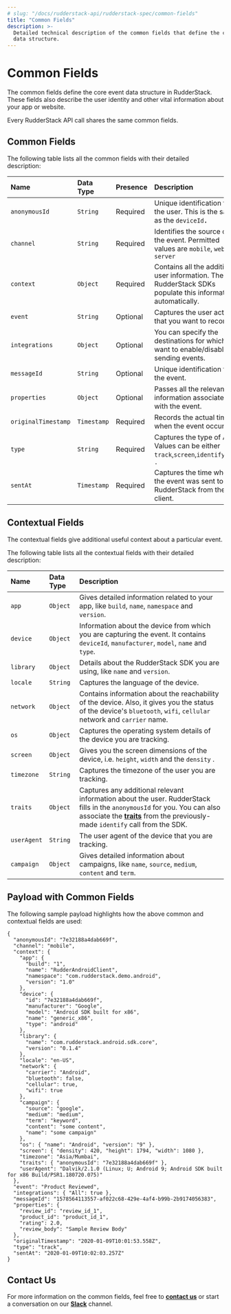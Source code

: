 ```yaml
---
# slug: "/docs/rudderstack-api/rudderstack-spec/common-fields"
title: "Common Fields"
description: >-
  Detailed technical description of the common fields that define the core event
  data structure.
---
```


# Common Fields

The common fields define the core event data structure in RudderStack. These fields also describe the user identity and other vital information about your app or website.

<div class="successBlock">

  Every RudderStack API call shares the same common fields.
</div>

## Common Fields

The following table lists all the common fields with their detailed description:

| Name                | Data Type   | Presence | Description                                                                                                 |
| :------------------ | :---------- | :------- | :---------------------------------------------------------------------------------------------------------- |
| `anonymousId`       | `String`    | Required | Unique identification for the user. This is the same as the `deviceId`**`.`**                               |
| `channel`           | `String`    | Required | Identifies the source of the event. Permitted values are `mobile`, `web`, `server`                          |
| `context`           | `Object`    | Required | Contains all the additional user information. The RudderStack SDKs populate this information automatically. |
| `event`             | `String`    | Optional | Captures the user action that you want to record.                                                           |
| `integrations`      | `Object`    | Optional | You can specify the destinations for which you want to enable/disable sending events.                       |
| `messageId`         | `String`    | Optional | Unique identification for the event.                                                                        |
| `properties`        | `Object`    | Optional | Passes all the relevant information associated with the event.                                              |
| `originalTimestamp` | `Timestamp` | Required | Records the actual time when the event occurred.                                                            |
| `type`              | `String`    | Required | Captures the type of API. Values can be either `track`,`screen`,`identify`,`page .`                         |
| `sentAt`            | `Timestamp` | Required | Captures the time when the event was sent to RudderStack from the client.                                   |

## Contextual Fields

The contextual fields give additional useful context about a particular event.

The following table lists all the contextual fields with their detailed description:

| Name        | Data Type | Description                                                                                                                                                                                                                                                                                         |
| :---------- | :-------- | :-------------------------------------------------------------------------------------------------------------------------------------------------------------------------------------------------------------------------------------------------------------------------------------------------- |
| `app`       | `Object`  | Gives detailed information related to your app, like `build`, `name`, `namespace` and `version`.                                                                                                                                                                                                    |
| `device`    | `Object`  | Information about the device from which you are capturing the event. It contains `deviceId`, `manufacturer`, `model`, `name` and `type`.                                                                                                                                                            |
| `library`   | `Object`  | Details about the RudderStack SDK you are using, like `name` and `version`.                                                                                                                                                                                                                         |
| `locale`    | `String`  | Captures the language of the device.                                                                                                                                                                                                                                                                |
| `network`   | `Object`  | Contains information about the reachability of the device. Also, it gives you the status of the device's `bluetooth`, `wifi`, `cellular` network and `carrier` name.                                                                                                                                |
| `os`        | `Object`  | Captures the operating system details of the device you are tracking.                                                                                                                                                                                                                               |
| `screen`    | `Object`  | Gives you the screen dimensions of the device, i.e. `height`, `width` and the `density` .                                                                                                                                                                                                           |
| `timezone`  | `String`  | Captures the timezone of the user you are tracking.                                                                                                                                                                                                                                                 |
| `traits`    | `Object`  | Captures any additional relevant information about the user. RudderStack fills in the `anonymousId` for you. You can also associate the [**traits**](https://docs.rudderstack.com/rudderstack-api/rudderstack-spec/identify#identify-traits) from the previously-made `identify` call from the SDK. |
| `userAgent` | `String`  | The user agent of the device that you are tracking.                                                                                                                                                                                                                                                 |
| `campaign`  | `Object`  | Gives detailed information about campaigns, like `name`, `source`, `medium`, `content` and `term`.                                                                                                                                                                                                  |

## Payload with Common Fields

The following sample payload highlights how the above common and contextual fields are used:

```text
{
  "anonymousId": "7e32188a4dab669f",
  "channel": "mobile",
  "context": {
    "app": {
      "build": "1",
      "name": "RudderAndroidClient",
      "namespace": "com.rudderstack.demo.android",
      "version": "1.0"
    },
    "device": {
      "id": "7e32188a4dab669f",
      "manufacturer": "Google",
      "model": "Android SDK built for x86",
      "name": "generic_x86",
      "type": "android"
    },
    "library": {
      "name": "com.rudderstack.android.sdk.core",
      "version": "0.1.4"
    },
    "locale": "en-US",
    "network": {
      "carrier": "Android",
      "bluetooth": false,
      "cellular": true,
      "wifi": true
    },
    "campaign": {
      "source": "google",
      "medium": "medium",
      "term": "keyword",
      "content": "some content",
      "name": "some campaign"
    },
    "os": { "name": "Android", "version": "9" },
    "screen": { "density": 420, "height": 1794, "width": 1080 },
    "timezone": "Asia/Mumbai",
    "traits": { "anonymousId": "7e32188a4dab669f" },
    "userAgent": "Dalvik/2.1.0 (Linux; U; Android 9; Android SDK built for x86 Build/PSR1.180720.075)"
  },
  "event": "Product Reviewed",
  "integrations": { "All": true },
  "messageId": "1578564113557-af022c68-429e-4af4-b99b-2b9174056383",
  "properties": {
    "review_id": "review_id_1",
    "product_id": "product_id_1",
    "rating": 2.0,
    "review_body": "Sample Review Body"
  },
  "originalTimestamp": "2020-01-09T10:01:53.558Z",
  "type": "track",
  "sentAt": "2020-01-09T10:02:03.257Z"
}
```

## Contact Us

For more information on the common fields, feel free to [**contact us**](mailto:%20docs@rudderstack.com) or start a conversation on our [**Slack**](https://rudderstack.com/join-rudderstack-slack-community) channel.

